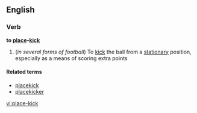 ==English==

===Verb===
'''to [[place]]-[[kick]]'''

#(''in several forms of football'') To [[kick]] the ball from a [[stationary]] position, especially as a means of scoring extra points

====Related terms====
*[[placekick]]
*[[placekicker]]

[[vi:place-kick]]